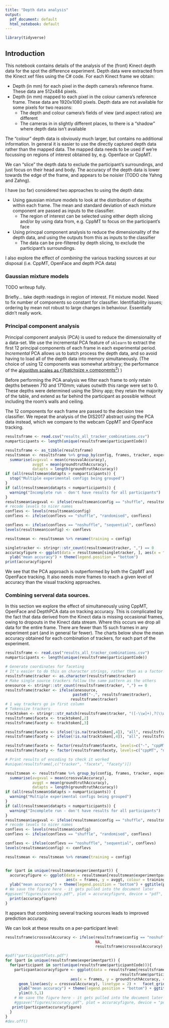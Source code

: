 ```yaml
---
title: "Depth data analysis"
output:
  pdf_document: default
  html_notebook: default
---
```

```r
library(tidyverse)
```

## Introduction

This notebook contains details of the analysis of the (front) Kinect depth data for the spot the difference experiment.  Depth data were extracted from the Kinect xef files using the C# code.  For each Kinect frame we obtain:

* Depth (in mm) for each pixel in the depth camera's reference frame.  These data are 512x484 pixels.
* Depth (in mm) mapped to each pixel in the colour camera's reference frame.  These data are 1920x1080 pixels.  Depth data are not available for some pixels for two reasons:
     + The depth and colour camera's fields of view (and aspect ratios) are different
     + The cameras in in slightly different places, to there is a "shadow" where depth data isn't available

The "colour" depth data is obviously much larger, but contains no additional information.   In general it is easier to use the directly captured depth data rather than the mapped data. The mapped data needs to be used if we're focussing on regions of interest obtained by, e.g. Openface or CppMT.

We can "slice" the depth data to exclude the participant's surroundings, and just focus on their head and body.  The accuracy of the depth data is lower towards the edge of the frame, and appears to be noisier (TODO cite Yahng and Zahng).

I have (so far) considered two approaches to using the depth data:

* Using gaussian mixture models to look at the distribution of depths within each frame.  The mean and standard deviation of each mixture component are passed as inputs to the classifier.
    + The region of interest can be selected using either depth slicing and/or by using data from, e.g. CppMT to focus on the participant's face
* Using princpal component analysis to reduce the dimensionality of the depth data, and using the outputs from this as inputs to the classifier
    + The data can be pre-filtered by depth slicing, to exclude the participant's surroundings.

I also explore the effect of _combining_ the various tracking sources at our disposal (i.e. CppMT, OpenFace and depth PCA data)


### Gaussian mixture models

TODO writeup fully. 

Briefly... take depth readings in region of interest. Fit mixture model.   Need to fix number of components so constant for classifier.  Identifiability issues; ordering by mean not robust to large changes in behaviour.  Essentially didn't really work.


### Principal component analysis

Principal component analysis (PCA) is used to reduce the dimensionality of a data-set.  We use the incremental PCA feature of `sklearn` to extract the first 12 principal components of each frame in each experimental period.  _Incremental_ PCA allows us to batch process the depth data, and so avoid having to load all of the depth data into memory simultaneously.  (The choice of using 12 components was somewhat arbitrary; the performance of the [algorithm scales as $\mathcal{O}(\mathrm{batch size} \times \mathrm{components}^2)$](http://scikit-learn.org/stable/modules/generated/sklearn.decomposition.IncrementalPCA.html#sklearn.decomposition.IncrementalPCA) )

Before performing the PCA analysis we filter each frame to only retain depths between 710 and 1710mm; values outwith this range were set to 0.  These depths were determined using the Shiny app; they retain the majority of the table, and extend as far behind the participant as possible without including the room's walls and ceiling.

The 12 components for each frame are passed to the decision tree classifier.   We repeat the analysis of the DIS2017 abstract using the PCA data instead, which we compare to the webcam CppMT and OpenFace tracking.
```r

resultsframe <- read.csv("results_all_tracker_combinations.csv")
numparticipants <- length(unique(resultsframe$participantCode))

resultsframe <- as_tibble(resultsframe)
resultsmean <- resultsframe %>% group_by(config, frames, tracker, experimentpart) %>%
  summarise(avgxval = mean(crossvalAccuracy),
            avggt = mean(groundtruthAccuracy),
            datapts = length(groundtruthAccuracy))
if (all(resultsmean$datapts > numparticipants)) {
  stop("Multiple experimental configs being grouped")
}
if (all(resultsmean$datapts < numparticipants)) {
  warning("Incomplete run - don't have results for all participants")
}
resultsmean$avgxval <- ifelse(resultsmean$config == "shuffle", resultsmean$avgxval, NA)
# recode levels to nicer names
conflevs <- levels(resultsmean$config)
conflevs <- ifelse(conflevs == "shuffle", "randomised", conflevs)

conflevs <- ifelse(conflevs == "noshuffle", "sequential", conflevs)
levels(resultsmean$config) <- conflevs

resultsmean <- resultsmean %>% rename(training = config)
```

```r
singletracker <- stringr::str_count(resultsmean$tracker, ",") == 0 
accuracyfigure <- ggplot(data = resultsmean[singletracker, ], aes(x = frames, y = avggt, colour = training)) + geom_line() + geom_line(aes(y = avgxval), linetype = 2) +   facet_wrap( experimentpart ~ tracker) + xlab("training frames") +
  ylab("mean accuracy") + theme(legend.position = "bottom")
print(accuracyfigure)
```

We see that the PCA approach is outperformed by both the CppMT and OpenFace tracking. It also needs more frames to reach a given level of accuracy than the visual tracking approaches.

### Combining serveral data sources.

In this section we explore the effect of simultaneously using CppMT, OpenFace and DepthPCA data on tracking accuracy.  This is complicated by the fact that data derived from the Kinect data is missing occasional frames, owing to dropouts in the Kinect data stream.  Where this occurs we drop all data for the entire frame.  There are fewer than 15 such frames in any experiment part (and in general far fewer). The charts below show the mean accuracy obtained for each combination of trackers, for each part of the experiment.


```r

resultsframe <- read.csv("results_all_tracker_combinations.csv")
numparticipants <- length(unique(resultsframe$participantCode))

# Generate coordinates for faceting
# It's easier to do this on character strings, rather than as a factor
resultsframe$tracker <- as.character(resultsframe$tracker)
# Make single source trackers follow the same pattern as the others
onesource <- stringr::str_count(resultsframe$tracker, ",") == 0
resultsframe$tracker <- ifelse(onesource, 
                              paste0("-,", resultsframe$tracker), 
                             resultsframe$tracker)
# 1 way trackers go in first column
# Tokensize trackers
tracktoken <- stringr::str_match(resultsframe$tracker, "([-\\w]+),?(\\w+)?,?(\\w+)?")
resultsframe$facetx <- tracktoken[,2]
resultsframe$facety <- tracktoken[,3]

resultsframe$facetx <- ifelse(!is.na(tracktoken[,4]), "all", resultsframe$facetx)
resultsframe$facety <- ifelse(!is.na(tracktoken[,4]), "all", resultsframe$facety)

resultsframe$facetx <- factor(resultsframe$facetx, levels=c("-", "cppMT", "depthPCA", "all"))
resultsframe$facety <- factor(resultsframe$facety, levels=c("cppMT", "depthPCA", "openface", "all"))

# Print results of encoding to check it worked
#unique(resultsframe[,c("tracker", "facetx", "facety")])

resultsmean <- resultsframe %>% group_by(config, frames, tracker, experimentpart, facetx, facety) %>%
  summarise(avgxval = mean(crossvalAccuracy),
            avggt = mean(groundtruthAccuracy),
            datapts = length(groundtruthAccuracy))
if (all(resultsmean$datapts > numparticipants)) {
  warning("Multiple experimental configs being grouped")
}
if (all(resultsmean$datapts < numparticipants)) {
  warning("Incomplete run - don't have results for all participants")
}
resultsmean$avgxval <- ifelse(resultsmean$config == "shuffle", resultsmean$avgxval, NA)
# recode levels to nicer names
conflevs <- levels(resultsmean$config)
conflevs <- ifelse(conflevs == "shuffle", "randomised", conflevs)

conflevs <- ifelse(conflevs == "noshuffle", "sequential", conflevs)
levels(resultsmean$config) <- conflevs

resultsmean <- resultsmean %>% rename(training = config)


for (part in unique(resultsmean$experimentpart)) {
  accuracyfigure <- ggplot(data = resultsmean[resultsmean$experimentpart == part,],
                           aes(x = frames, y = avggt, colour = training)) + geom_line() + geom_line(aes(y = avgxval), linetype = 2) +   facet_grid( facetx ~ facety) + xlab("training frames") +
  ylab("mean accuracy") + theme(legend.position = "bottom") + ggtitle(part) + ylim(0.5,1)
# We save the figure here - it gets pulled into the document later
#ggsave("figures/accuracy.pdf", plot = accuracyfigure, device = "pdf", width = 10, height = 26, units = "cm")
  print(accuracyfigure)
}


```

It appears that combining several tracking sources leads to improved prediction accuracy.

We can look at these results on a per-participant level:

```r

resultsframe$crossvalAccuracy <- ifelse(resultsframe$config == "noshuffle",
                                        NA,
                                        resultsframe$crossvalAccuracy)

#pdf("participantPlots.pdf")
for (part in unique(resultsframe$experimentpart)) {
  for(participant in sort(unique(resultsframe$participantCode))){
    particpantaccuracyfigure <- ggplot(data = resultsframe[resultsframe$experimentpart == part &
                                                   resultsframe$participantCode == participant,],
                             aes(x = frames, y = groundtruthAccuracy, colour = config)) + geom_line() + 
      geom_line(aes(y = crossvalAccuracy), linetype = 2) +   facet_grid( facetx ~ facety) + xlab("training frames") +
      ylab("mean accuracy") + theme(legend.position = "bottom") + ggtitle(paste(participant, part)) + 
      ylim(0.5,1)
    # We save the figure here - it gets pulled into the document later
    #ggsave("figures/accuracy.pdf", plot = accuracyfigure, device = "pdf", width = 10, height = 26, units = "cm")
   print(particpantaccuracyfigure)
  }
}
#dev.off()
```


